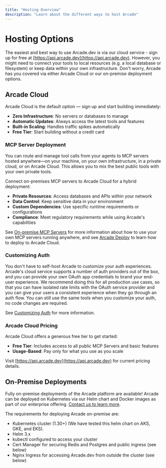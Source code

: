 ```yaml
---
title: "Hosting Overview"
description: "Learn about the different ways to host Arcade"
---
```


# Hosting Options

The easiest and best way to use Arcade.dev is via our cloud service - sign up for free at [https://api.arcade.dev](https://api.arcade.dev).  However, you might need to connect your tools to local resources (e.g. a local database or filesystem) or keep data within your own infrastructure.  Don't worry, Arcade has you covered via either Arcade Cloud or our on-premise deployment options.

## Arcade Cloud

Arcade Cloud is the default option — sign up and start building immediately:

- **Zero Infrastructure**: No servers or databases to manage
- **Automatic Updates**: Always access the latest tools and features
- **Built-in Scaling**: Handles traffic spikes automatically
- **Free Tier**: Start building without a credit card

### MCP Server Deployment

You can route and manage tool calls from your agents to MCP servers hosted anywhere—on your machine, on your own infrastructure, in a private cloud, or on Arcade Cloud. This allows you to mix the best public tools with your own private tools.

Connect on-premises MCP servers to Arcade Cloud for a hybrid deployment:

- **Private Resources**: Access databases and APIs within your network
- **Data Control**: Keep sensitive data in your environment
- **Custom Dependencies**: Use specific runtime requirements or configurations
- **Compliance**: Meet regulatory requirements while using Arcade's capabilities

See [On-premise MCP Servers](/home/deployment/on-prem-mcp) for more information about how to use your own MCP servers running anywhere, and see [Arcade Deploy](/home/serve-tools/arcade-deploy) to learn how to deploy to Arcade Cloud.

### Customizing Auth

You don't have to self-host Arcade to customize your auth experiences. Arcade's cloud service supports a number of auth providers out of the box, and you can provide your own OAuth app credentials to brand your end-user experience. We recommend doing this for all production use cases, so that you can have isolated rate limits with the OAuth service provider and you can give your users a consistent experience when they go through an auth flow.
You can still use the same tools when you customize your auth, no code changes are required.

See [Customizing Auth](/home/auth-providers) for more information.

### Arcade Cloud Pricing

Arcade Cloud offers a generous free tier to get started:

- **Free Tier**: Includes access to all public MCP Servers and basic features
- **Usage-Based**: Pay only for what you use as you scale

Visit [https://api.arcade.dev](https://api.arcade.dev) for current pricing details.

## On-Premise Deployments

Fully on-premise deployments of the Arcade platform are available!  Arcade can be deployed on Kubernetes via our Helm chart and Docker images as part of our enterprise offering.  [Contact us to learn more](/home/contact-us).

The requirements for deploying Arcade on-premise are:
* Kubernetes cluster (1.30+) (We have tested this helm chart on AKS, GKE, and EKS).
* Helm 3.x
* kubectl configured to access your cluster
* Cert Manager for securing Redis and Postgres and public ingress (see below)
* Nginx Ingress for accessing Arcade.dev from outside the cluster (see below)
